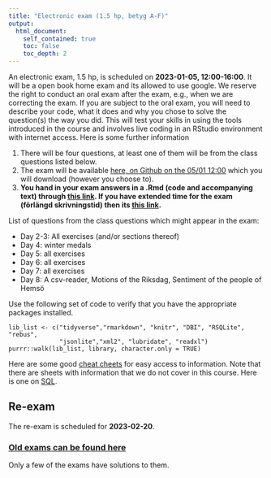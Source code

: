 ```yaml
---
title: "Electronic exam (1.5 hp, betyg A-F)"
output:
  html_document:
    self_contained: true
    toc: false
    toc_depth: 2
---
```


An electronic exam,  1.5 hp, is scheduled on  **2023-01-05, 12:00-16:00**. It will be a open book home exam and its allowed to use google. We reserve the right to conduct an oral exam after the exam, e.g., when we are correcting the exam. If you are subject to the oral exam, you will need to describe your code, what it does and why you chose to solve the question(s) the way you did. This will test your skills in using the tools introduced in the course and involves live coding in an RStudio environment with internet access. Here is some further information

1. There will be four questions, at least one of them will be from the class questions listed below.
2. The exam will be available [here, on Github on the 05/01 12:00](https://github.com/MT4007-HT22/) which you will download (however you choose to). 
3. **You hand in your exam answers in a .Rmd (code and accompanying text) through [this link](https://kurser.math.su.se/mod/assign/view.php?id=76579). If you have extended time for the exam (förlängd skrivningstid) then its [this link](https://kurser.math.su.se/mod/assign/view.php?id=76580).**

List of questions from the class questions which might appear in the exam:

* Day 2-3: All exercises (and/or sections thereof)
* Day 4: winter medals
* Day 5: all exercises
* Day 6: all exercises
* Day 7: all exercises
* Day 8: A csv-reader, Motions of the Riksdag, Sentiment of the people of Hemsö

Use the following set of code to verify that you have the appropriate packages installed.

```
lib_list <- c("tidyverse","rmarkdown", "knitr", "DBI", "RSQLite", "rebus", 
              "jsonlite","xml2", "lubridate", "readxl")
purrr::walk(lib_list, library, character.only = TRUE)
```

Here are some good [cheat cheets](https://www.rstudio.com/resources/cheatsheets/) for easy access to information. Note that there are sheets with information that we do not cover in this course. Here is one on [SQL](http://files.zeroturnaround.com/pdf/zt_sql_cheat_sheet.pdf).

## Re-exam

The re-exam is scheduled for **2023-02-20**.

### [Old exams can be found here](https://github.com/MT4007-HT22/old_exams)

Only a few of the exams have solutions to them.